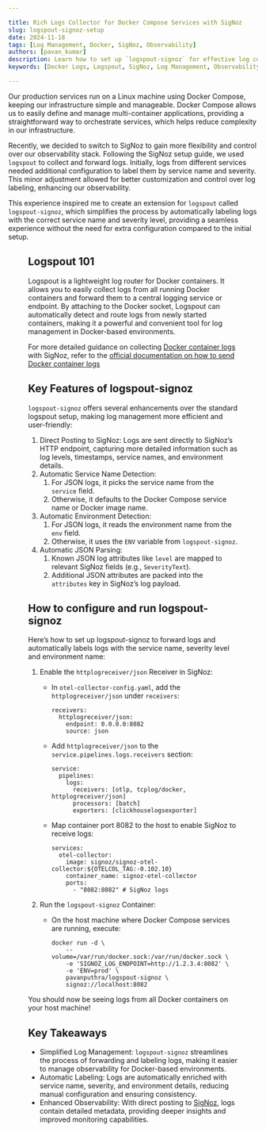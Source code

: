 ```yaml
---

title: Rich Logs Collector for Docker Compose Services with SigNoz
slug: logspout-signoz-setup
date: 2024-11-18
tags: [Log Management, Docker, SigNoz, Observability]
authors: [pavan_kumar]
description: Learn how to set up `logspout-signoz` for effective log collection, labeling, and forwarding from Docker containers to SigNoz. Simplify your log management and improve observability.
keywords: [Docker Logs, Logspout, SigNoz, Log Management, Observability, DevOps, Log Labeling]

---
```


Our production services run on a Linux machine using Docker Compose, keeping our infrastructure simple and manageable. Docker Compose allows us to easily define and manage multi-container applications, providing a straightforward way to orchestrate services, which helps reduce complexity in our infrastructure.

Recently, we decided to switch to SigNoz to gain more flexibility and control over our observability stack. Following the SigNoz setup guide, we used `logspout` to collect and forward logs. Initially, logs from different services needed additional configuration to label them by service name and severity. This minor adjustment allowed for better customization and control over log labeling, enhancing our observability.

This experience inspired me to create an extension for `logspout` called `logspout-signoz`, which simplifies the process by automatically labeling logs with the correct service name and severity level, providing a seamless experience without the need for extra configuration compared to the initial setup.

<Figure src="/img/blog/2024/11/logspout-signoz-setup-Screenshot_2024-11-05_at_7.52.42_PM.webp" alt="" caption="" />

## Logspout 101

Logspout is a lightweight log router for Docker containers. It allows you to easily collect logs from all running Docker containers and forward them to a central logging service or endpoint. By attaching to the Docker socket, Logspout can automatically detect and route logs from newly started containers, making it a powerful and convenient tool for log management in Docker-based environments.

For more detailed guidance on collecting [Docker container logs](https://signoz.io/guides/docker-view-logs/) with SigNoz, refer to the <a href="https://signoz.io/docs/userguide/collect_docker_logs/" rel="noopener noreferrer nofollow" target="_blank">official documentation on how to send Docker container logs</a>

## Key Features of logspout-signoz

`logspout-signoz` offers several enhancements over the standard logspout setup, making log management more efficient and user-friendly:

1. Direct Posting to SigNoz: Logs are sent directly to SigNoz’s HTTP endpoint, capturing more detailed information such as log levels, timestamps, service names, and environment details.
2. Automatic Service Name Detection:
    1. For JSON logs, it picks the service name from the `service` field.
    2. Otherwise, it defaults to the Docker Compose service name or Docker image name.
3. Automatic Environment Detection:
    1. For JSON logs, it reads the environment name from the `env` field.
    2. Otherwise, it uses the `ENV` variable from `logspout-signoz`.
4. Automatic JSON Parsing:
    1. Known JSON log attributes like `level` are mapped to relevant SigNoz fields (e.g., `SeverityText`).
    2. Additional JSON attributes are packed into the `attributes` key in SigNoz’s log payload.

## How to configure and run logspout-signoz

Here’s how to set up logspout-signoz to forward logs and automatically labels logs with the service name, severity level and environment name:

1. Enable the `httplogreceiver/json` Receiver in SigNoz:
    - In `otel-collector-config.yaml`, add the `httplogreceiver/json` under `receivers`:
        
        ```
        receivers:
          httplogreceiver/json:
            endpoint: 0.0.0.0:8082
            source: json
        ```
        
    - Add `httplogreceiver/json` to the `service.pipelines.logs.receivers` section:
        
        ```
        service:
          pipelines:
            logs:
              receivers: [otlp, tcplog/docker, httplogreceiver/json]
              processors: [batch]
              exporters: [clickhouselogsexporter]
        ```
        
    - Map container port 8082 to the host to enable SigNoz to receive logs:
        
        ```
        services:
          otel-collector:
            image: signoz/signoz-otel-collector:${OTELCOL_TAG:-0.102.10}
            container_name: signoz-otel-collector
            ports:
              - "8082:8082" # SigNoz logs
        ```
        
2. Run the `logspout-signoz` Container:
    - On the host machine where Docker Compose services are running, execute:
        
        ```
        docker run -d \
            --volume=/var/run/docker.sock:/var/run/docker.sock \
            -e 'SIGNOZ_LOG_ENDPOINT=http://1.2.3.4:8082' \
            -e 'ENV=prod' \
            pavanputhra/logspout-signoz \
            signoz://localhost:8082
        ```
        

You should now be seeing logs from all Docker containers on your host machine!

## Key Takeaways

- Simplified Log Management: `logspout-signoz` streamlines the process of forwarding and labeling logs, making it easier to manage observability for Docker-based environments.
- Automatic Labeling: Logs are automatically enriched with service name, severity, and environment details, reducing manual configuration and ensuring consistency.
- Enhanced Observability: With direct posting to [SigNoz](https://signoz.io/docs/introduction/), logs contain detailed metadata, providing deeper insights and improved monitoring capabilities.